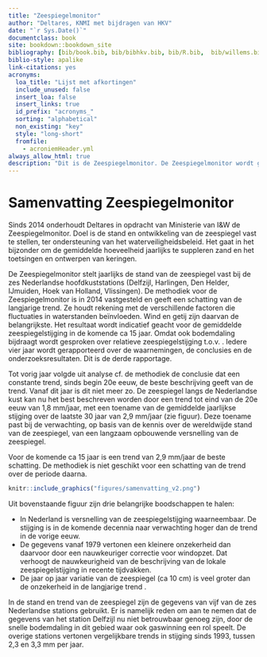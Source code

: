 ```yaml
---
title: "Zeespiegelmonitor"
author: "Deltares, KNMI met bijdragen van HKV"
date: "`r Sys.Date()`"
documentclass: book
site: bookdown::bookdown_site
bibliography: [bib/book.bib, bib/bibhkv.bib, bib/R.bib,  bib/willems.bib, bib/sealevel.bib, bib/hijma_refs.bib]
biblio-style: apalike
link-citations: yes
acronyms:
  loa_title: "Lijst met afkortingen"
  include_unused: false
  insert_loa: false
  insert_links: true
  id_prefix: "acronyms_"
  sorting: "alphabetical"
  non_existing: "key"
  style: "long-short"
  fromfile:
    - acroniemHeader.yml
always_allow_html: true
description: "Dit is de Zeespiegelmonitor. De Zeespiegelmonitor wordt gemaakt door Deltares met bijdragen van HKV en KNMI in opdracht van Rijkswaterstaat. "
---
```


# Samenvatting Zeespiegelmonitor {.unnumbered #samenvatting}

Sinds 2014 onderhoudt Deltares in opdracht van Ministerie van I&W de Zeespiegelmonitor. Doel is de stand en ontwikkeling van de zeespiegel vast te stellen, ter ondersteuning van het waterveiligheidsbeleid. Het gaat in het bijzonder om de gemiddelde hoeveelheid jaarlijks te suppleren zand en het toetsingen en ontwerpen van keringen.

De Zeespiegelmonitor stelt jaarlijks de stand van de zeespiegel vast bij de zes Nederlandse hoofdkuststations (Delfzijl, Harlingen, Den Helder, IJmuiden, Hoek van Holland, Vlissingen). De methodiek voor de Zeespiegelmonitor is in 2014 vastgesteld en geeft een schatting van de langjarige trend. Ze houdt rekening met de verschillende factoren die fluctuaties in waterstanden beïnvloeden. Wind en getij zijn daarvan de belangrijkste. Het resultaat wordt indicatief geacht voor de gemiddelde zeespiegelstijging in de komende ca 15 jaar. Omdat ook bodemdaling bijdraagt wordt gesproken over relatieve zeespiegelstijging t.o.v. \acr{NAP}. Iedere vier jaar wordt gerapporteerd over de waarnemingen, de conclusies en de onderzoeksresultaten. Dit is de derde rapportage.

Tot vorig jaar volgde uit analyse cf. de methodiek de conclusie dat een constante trend, sinds begin 20e eeuw, de beste beschrijving geeft van de trend. Vanaf dit jaar is dit niet meer zo. De zeespiegel langs de Nederlandse kust kan nu het best beschreven worden door een trend tot eind van de 20e eeuw van 1,8 mm/jaar, met een toename van de gemiddelde jaarlijkse stijging over de laatste 30 jaar van 2,9 mm/jaar (zie figuur). Deze toename past bij de verwachting, op basis van de kennis over de wereldwijde stand van de zeespiegel, van een langzaam opbouwende versnelling van de zeespiegel.

Voor de komende ca 15 jaar is een trend van 2,9 mm/jaar de beste schatting. De methodiek is niet geschikt voor een schatting van de trend over de periode daarna.

```r
knitr::include_graphics("figures/samenvatting_v2.png")
```

Uit bovenstaande figuur zijn drie belangrijke boodschappen te halen:

-   In Nederland is versnelling van de zeespiegelstijging waarneembaar. De stijging is in de komende decennia naar verwachting hoger dan de trend in de vorige eeuw.
-   De gegevens vanaf 1979 vertonen een kleinere onzekerheid dan daarvoor door een nauwkeuriger correctie voor windopzet. Dat verhoogt de nauwkeurigheid van de beschrijving van de lokale zeespiegelstijging in recente tijdvakken.
-   De jaar op jaar variatie van de zeespiegel (ca 10 cm) is veel groter dan de onzekerheid in de langjarige trend .

In de stand en trend van de zeespiegel zijn de gegevens van vijf van de zes Nederlandse stations gebruikt. Er is namelijk reden om aan te nemen dat de gegevens van het station Delfzijl nu niet betrouwbaar genoeg zijn, door de snelle bodemdaling in dit gebied waar ook gaswinning een rol speelt. De overige stations vertonen vergelijkbare trends in stijging sinds 1993, tussen 2,3 en 3,3 mm per jaar.


